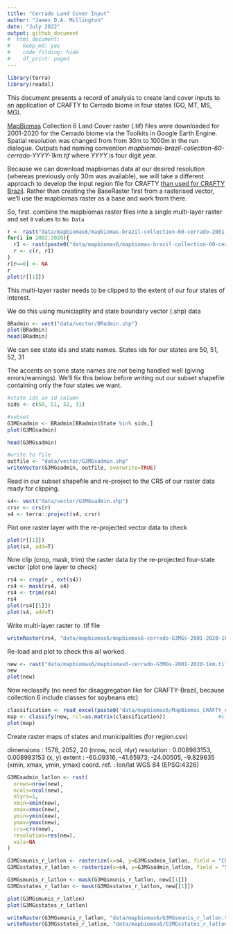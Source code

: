 ```yaml
---
title: "Cerrado Land Cover Input"
author: "James D.A. Millington"
date: "July 2022"
output: github_document
#  html_document: 
#    keep_md: yes
#    code_folding: hide
#    df_print: paged
---
```


```r
library(terra)
library(readxl)
```

This document presents a record of analysis to create land cover inputs to an application of CRAFTY to Cerrado biome in four states (GO, MT, MS, MG). 

[MapBiomas](https://mapbiomas.org/en) Collection 6 Land Cover raster (.tif) files were downloaded for 2001-2020 for the Cerrado biome via the Toolkits in Google Earth Engine. Spatial resolution was changed from from 30m to 1000m in the run dialogue. Outputs had naming convention _mapbiomas-brazil-collection-60-cerrado-YYYY-1km.tif_ where _YYYY_ is four digit year. 

Because we can download mapbiomas data at our desired resolution (whereas previously only 30m was available), we will take a different approach to develop the input region file for CRAFTY [than used for CRAFTY Brazil](https://github.com/jamesdamillington/BrazilInputMaps). Rather than creating the BaseRaster first from a rasterised vector, we'll use the mapbiomas raster as a base and work from there. 

So, first. combine the mapbiomas raster files into a single multi-layer raster and set `0` values to `No Data`
```r
r <- rast("data/mapbiomas6/mapbiomas-brazil-collection-60-cerrado-2001-1km.tif")
for(i in 2002:2020){
  r1 <- rast(paste0("data/mapbiomas6/mapbiomas-brazil-collection-60-cerrado-",i,"-1km.tif"))
  r <- c(r, r1)
}
r[r==0] <- NA
r
plot(r[[1]])
```

This multi-layer raster needs to be clipped to the extent of our four states of interest.

We do this using municiaplity and state boundary vector (.shp) data 
```r
BRadmin <- vect("data/vector/BRadmin.shp")
plot(BRadmin)
head(BRadmin)
```

We can see state ids and state names. States ids for our states are 50, 51, 52, 31



The accents on some state names are not being handled well (giving errors/warnings). We'll fix this below before writing out our subset shapefile containing only the four states we want.
```r
#state ids in id column
sids <- c(50, 51, 52, 31)

#subset
G3MGsadmin <- BRadmin[BRadmin$State %in% sids,]
plot(G3MGsadmin)

head(G3MGsadmin)

#write to file
outfile <- "data/vector/G3MGsadmin.shp"
writeVector(G3MGsadmin, outfile, overwrite=TRUE)
```

Read in our subset shapefile and re-project to the CRS of our raster data ready for clipping. 
```r
s4<- vect("data/vector/G3MGsadmin.shp")
crsr <- crs(r)
s4 <- terra::project(s4, crsr)
```

Plot one raster layer with the re-projected vector data to check 
```r
plot(r[[1]])
plot(s4, add=T)
```

Now clip (crop, mask, trim) the raster data by the re-projected four-state vector (plot one layer to check)
```r
rs4 <- crop(r , ext(s4)) 
rs4 <- mask(rs4, s4)
rs4 <- trim(rs4)
rs4
plot(rs4[[1]])
plot(s4, add=T)
```

Write multi-layer raster to .tif file
```r
writeRaster(rs4, "data/mapbiomas6/mapbiomas6-cerrado-G3MGs-2001-2020-1km.tif", overwrite=TRUE)
```

Re-load and plot to check this all worked. 
```r
new <- rast("data/mapbiomas6/mapbiomas6-cerrado-G3MGs-2001-2020-1km.tif")
new
plot(new)
```

Now reclassify (no need for disaggregation like for CRAFTY-Brazil, because collection 6 include classes for soybeans etc)

```r
classification <- read_excel(paste0("data/mapbiomas6/MapBiomas_CRAFTY_classifications_v6.xlsx"), sheet = 'Mapbiomas6', range="G1:H35", col_names=T)  
map <- classify(new, rcl=as.matrix(classification))                 #classify
plot(map)
```

Create raster maps of states and municipalities (for region.csv)


dimensions  : 1578, 2052, 20  (nrow, ncol, nlyr)
resolution  : 0.008983153, 0.008983153  (x, y)
extent      : -60.09316, -41.65973, -24.00505, -9.829635  (xmin, xmax, ymin, ymax)
coord. ref. : lon/lat WGS 84 (EPSG:4326)



```r
G3MGsadmin_latlon <- rast(
  nrows=nrow(new),
  ncols=ncol(new),
  nlyrs=1,
  xmin=xmin(new),
  xmax=xmax(new),
  ymin=ymin(new),
  ymax=ymax(new),
  crs=crs(new),
  resolution=res(new),
  vals=NA
)

G3MGsmunis_r_latlon <- rasterize(x=s4, y=G3MGsadmin_latlon, field = "CD_GEOCMUn")
G3MGsstates_r_latlon <- rasterize(x=s4, y=G3MGsadmin_latlon, field = "State")

G3MGsmunis_r_latlon <- mask(G3MGsmunis_r_latlon, new[[1]])
G3MGsstates_r_latlon <- mask(G3MGsstates_r_latlon, new[[1]])

plot(G3MGsmunis_r_latlon)
plot(G3MGsstates_r_latlon)

writeRaster(G3MGsmunis_r_latlon, "data/mapbiomas6/G3MGsmunis_r_latlon.tif", overwrite=TRUE)
writeRaster(G3MGsstates_r_latlon, "data/mapbiomas6/G3MGsstates_r_latlon.tif", overwrite=TRUE)
```

